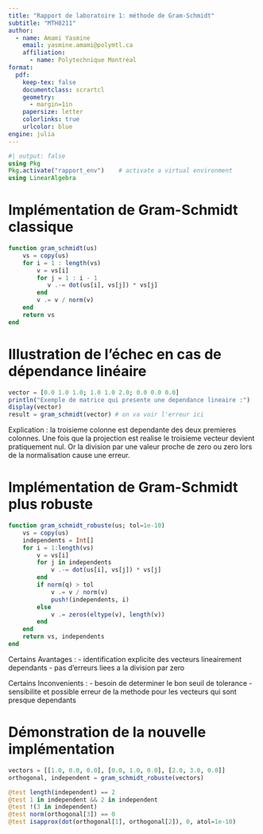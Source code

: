 ```yaml
---
title: "Rapport de laboratoire 1: méthode de Gram-Schmidt"
subtitle: "MTH8211"
author:
  - name: Amami Yasmine
    email: yasmine.amami@polymtl.ca
    affiliation:
      - name: Polytechnique Montréal
format:
  pdf:
    keep-tex: false
    documentclass: scrartcl
    geometry:
      - margin=1in
    papersize: letter
    colorlinks: true
    urlcolor: blue
engine: julia
---
```


```julia
#| output: false
using Pkg
Pkg.activate("rapport_env")    # activate a virtual environment
using LinearAlgebra
```

# Implémentation de Gram-Schmidt classique

<!--
Inclure la méthode vue en classe dans gram-schmidt.jl et l'afficher ici.
-->
```julia
function gram_schmidt(us)  
    vs = copy(us)
    for i = 1 : length(vs)
        v = vs[i]
        for j = 1 : i - 1
           v .-= dot(us[i], vs[j]) * vs[j]  
        end
        v .= v / norm(v)
    end
    return vs
end
```

# Illustration de l'échec en cas de dépendance linéaire

<!--
Proposer un exemple qui met l'implémentation classique en défaut.
Expliquer la cause de l'échec.
-->
```julia
vector = [0.0 1.0 1.0; 1.0 1.0 2.0; 0.0 0.0 0.0]
println("Exemple de matrice qui presente une dependance lineaire :")
display(vector)
result = gram_schmidt(vector) # on va voir l'erreur ici
```

Explication : 
la troisieme colonne est dependante des deux premieres colonnes. Une fois que la projection est realise le troisieme vecteur devient pratiquement nul. Or la division par une valeur proche de zero ou zero lors de la normalisation cause une erreur. 

# Implémentation de Gram-Schmidt plus robuste

<!--
Proposer une manière de vérifier que les vecteurs d'entrée sont linéairement dépendants.
Votre proposition n'a pas besoin d'être parfaite, mais vous devez discuter ses avantages et inconvénients.
Implémenter cette méthode dans un fichier gram-schmidt-robuste.jl.
--> 
```julia
function gram_schmidt_robuste(us; tol=1e-10)
    vs = copy(us)
    independents = Int[]
    for i = 1:length(vs)
        v = vs[i]
        for j in independents
            v .-= dot(us[i], vs[j]) * vs[j]
        end
        if norm(q) > tol
            v .= v / norm(v)
            push!(independents, i)
        else
            v .= zeros(eltype(v), length(v))
        end
    end
    return vs, independents
end
```

Certains Avantages : 
- identification explicite des vecteurs lineairement dependants 
- pas d'erreurs liees a la division par zero

Certains Inconvenients :
- besoin de determiner le bon seuil de tolerance 
- sensibilite et possible erreur de la methode pour les vecteurs qui sont presque dependants 

# Démonstration de la nouvelle implémentation

<!--
Inclure ici votre test.jl et l'exécuter.
-->
```julia

vectors = [[1.0, 0.0, 0.0], [0.0, 1.0, 0.0], [2.0, 3.0, 0.0]]
orthogonal, independent = gram_schmidt_robuste(vectors)

@test length(independent) == 2
@test 1 in independent && 2 in independent
@test !(3 in independent)
@test norm(orthogonal[3]) == 0
@test isapprox(dot(orthogonal[1], orthogonal[2]), 0, atol=1e-10)
```
